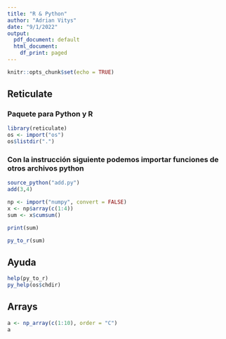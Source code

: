 ```yaml
---
title: "R & Python"
author: "Adrian Vitys"
date: "9/1/2022"
output:
  pdf_document: default
  html_document:
    df_print: paged
---
```


```r
knitr::opts_chunk$set(echo = TRUE)
```

## Reticulate
### Paquete para Python y R
```r
library(reticulate)
os <- import("os")
os$listdir(".")
```

### Con la instrucción siguiente podemos importar funciones de otros archivos python
```r
source_python("add.py")
add(3,4)
```

```r
np <- import("numpy", convert = FALSE)
x <- np$array(c(1:4))
sum <- x$cumsum()

print(sum)

py_to_r(sum)

```

## Ayuda
```r
help(py_to_r)
py_help(os$chdir)
```

## Arrays
```r
a <- np_array(c(1:10), order = "C")
a
```


